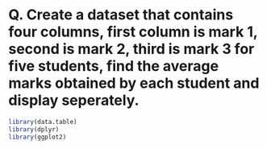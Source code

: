 # Q. Create a dataset that contains four columns, first column is mark 1, second is mark 2, third is mark 3 for five students, find the average marks obtained by each student and display seperately.

```r
library(data.table)
library(dplyr)
library(ggplot2)

```